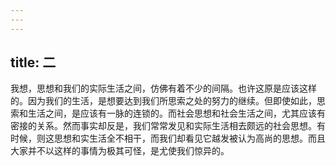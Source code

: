 ```yaml
---
---
---
```

title: 二
---



我想，思想和我们的实际生活之间，仿佛有着不少的间隔。也许这原是应该这样的。因为我们的生活，是想要达到我们所思索之处的努力的继续。但即使如此，思索和生活之间，是应该有一脉的连锁的。而社会思想和社会生活之间，尤其应该有密接的关系。然而事实却反是，我们常常发见和实际生活相去颇远的社会思想。有时候，则这思想和实生活全不相干，而我们却看见它越发被认为高尚的思想。而且大家并不以这样的事情为极其可怪，是尤使我们惊异的。